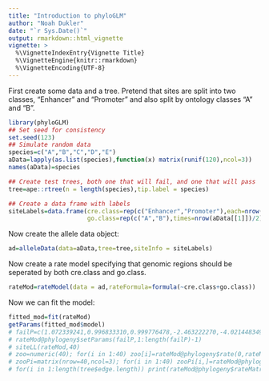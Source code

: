 ```yaml
---
title: "Introduction to phyloGLM"
author: "Noah Dukler"
date: "`r Sys.Date()`"
output: rmarkdown::html_vignette
vignette: >
  %\VignetteIndexEntry{Vignette Title}
  %\VignetteEngine{knitr::rmarkdown}
  %\VignetteEncoding{UTF-8}
---
```


First create some data and a tree. Pretend that sites are split into two classes, "Enhancer" and "Promoter" and also split by ontology classes "A" and "B".

```r
library(phyloGLM)
## Set seed for consistency
set.seed(123)
## Simulate random data
species=c("A","B","C","D","E")
aData=lapply(as.list(species),function(x) matrix(runif(120),ncol=3))
names(aData)=species

## Create test trees, both one that will fail, and one that will pass
tree=ape::rtree(n = length(species),tip.label = species)

## Create a data frame with labels
siteLabels=data.frame(cre.class=rep(c("Enhancer","Promoter"),each=nrow(aData[[1]])/2),
                      go.class=rep(c("A","B"),times=nrow(aData[[1]])/2))
```
Now create the allele data object:

```r
ad=alleleData(data=aData,tree=tree,siteInfo = siteLabels)
```

Now create a rate model specifying that genomic regions should be seperated by both cre.class and go.class.

```r
rateMod=rateModel(data = ad,rateFormula=formula(~cre.class+go.class))
```

Now we can fit the model:

```r
fitted_mod=fit(rateMod)
getParams(fitted_mod$model)
# failP=c(1.072339241,0.996833310,0.999776478,-2.463222270,-4.021448349,0.004552635,-6.568507110,-5.444297674,-4.300386918)
# rateMod@phylogeny$setParams(failP,1:length(failP)-1)
# siteLL(rateMod,40)
# zoo=numeric(40); for(i in 1:40) zoo[i]=rateMod@phylogeny$rate(0,rateMod@rateDM[i,,drop=FALSE])
# zooPi=matrix(nrow=40,ncol=3); for(i in 1:40) zooPi[i,]=rateMod@phylogeny$pi(rateMod@piDM[i,,drop=FALSE])
# for(i in 1:length(tree$edge.length)) print(rateMod@phylogeny$rateMatrix(zooPi[22,],zoo[22],tree$edge.length[i]))
```